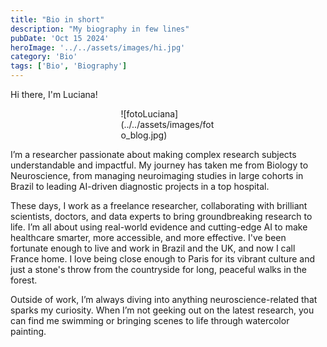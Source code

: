 ```yaml
---
title: "Bio in short"
description: "My biography in few lines"
pubDate: 'Oct 15 2024'
heroImage: '../../assets/images/hi.jpg'
category: 'Bio'
tags: ['Bio', 'Biography']
---
```




Hi there, I'm Luciana! 
<br/>

<div style="width: 30%; margin: 0 auto;">
![fotoLuciana](../../assets/images/foto_blog.jpg)
</div>


I’m a researcher passionate about making complex research subjects understandable and impactful. My journey has taken me from Biology to Neuroscience, from managing neuroimaging studies in large cohorts in Brazil to leading AI-driven diagnostic projects in a top hospital.

These days, I work as a freelance researcher, collaborating with brilliant scientists, doctors, and data experts to bring groundbreaking research to life. I’m all about using real-world evidence and cutting-edge AI to make healthcare smarter, more accessible, and more effective. I've been fortunate enough to live and work in Brazil and the UK, and now I call France home. I love being close enough to Paris for its vibrant culture and just a stone's throw from the countryside for long, peaceful walks in the forest.

Outside of work, I’m always diving into anything neuroscience-related that sparks my curiosity. When I’m not geeking out on the latest research, you can find me swimming or bringing scenes to life through watercolor painting.


